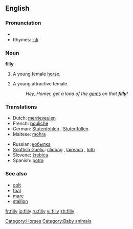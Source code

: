 ==English==

===Pronunciation===
*{{audio|en-us-filly.ogg|Audio (US)}}
*Rhymes: [[Rhymes:English:-ɪli|-ɪli]]

===Noun===
'''filly'''

#A young female [[horse]].
#{{obsolete}} A young attractive female.
#:''Hey, Homer, get a load of the [[gams]] on that '''filly'''!''

===Translations===
{{top}}
*Dutch: [[merrieveulen]] {{n}}
*French: [[pouliche]] {{f}}
*German: [[Stutenfohlen]] {{n}}, [[Stutenfüllen]] {{n}}
*Maltese: [[moħra]] {{f}}
{{mid}}
*Russian: [[кобылка]] {{f}}
*[[Scottish Gaelic]]: [[cliobag]] {{f}}, [[làireach]] {{f}}, [[loth]] {{f}}
*Slovene: [[žrebica]] {{f}}
*Spanish: [[potra]] {{f}}
{{bottom}}

===See also===
*[[colt]]
*[[foal]]
*[[mare]]
*[[stallion]]

[[Category:Horses]]
[[Category:Baby animals]]

[[fr:filly]]
[[io:filly]]
[[ru:filly]]
[[vi:filly]]
[[zh:filly]]